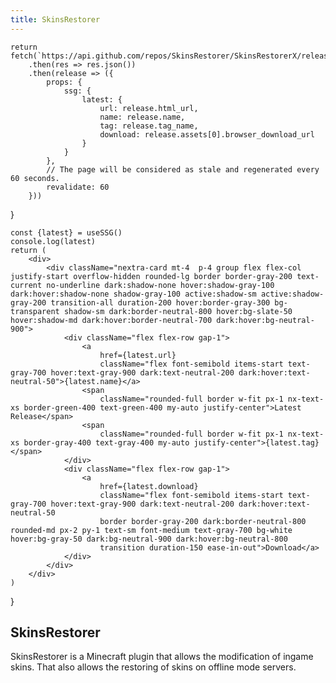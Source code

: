 ```yaml
---
title: SkinsRestorer
---
```



    return fetch(`https://api.github.com/repos/SkinsRestorer/SkinsRestorerX/releases/latest`)
        .then(res => res.json())
        .then(release => ({
            props: {
                ssg: {
                    latest: {
                        url: release.html_url,
                        name: release.name,
                        tag: release.tag_name,
                        download: release.assets[0].browser_download_url
                    }
                }
            },
            // The page will be considered as stale and regenerated every 60 seconds.
            revalidate: 60
        }))
}

    const {latest} = useSSG()
    console.log(latest)
    return (
        <div>
            <div className="nextra-card mt-4  p-4 group flex flex-col justify-start overflow-hidden rounded-lg border border-gray-200 text-current no-underline dark:shadow-none hover:shadow-gray-100 dark:hover:shadow-none shadow-gray-100 active:shadow-sm active:shadow-gray-200 transition-all duration-200 hover:border-gray-300 bg-transparent shadow-sm dark:border-neutral-800 hover:bg-slate-50 hover:shadow-md dark:hover:border-neutral-700 dark:hover:bg-neutral-900">
                <div className="flex flex-row gap-1">
                    <a
                        href={latest.url}
                        className="flex font-semibold items-start text-gray-700 hover:text-gray-900 dark:text-neutral-200 dark:hover:text-neutral-50">{latest.name}</a>
                    <span
                        className="rounded-full border w-fit px-1 nx-text-xs border-green-400 text-green-400 my-auto justify-center">Latest Release</span>
                    <span
                        className="rounded-full border w-fit px-1 nx-text-xs border-gray-400 text-gray-400 my-auto justify-center">{latest.tag}</span>
                </div>
                <div className="flex flex-row gap-1">
                    <a
                        href={latest.download}
                        className="flex font-semibold items-start text-gray-700 hover:text-gray-900 dark:text-neutral-200 dark:hover:text-neutral-50
                        border border-gray-200 dark:border-neutral-800 rounded-md px-2 py-1 text-sm font-medium text-gray-700 bg-white hover:bg-gray-50 dark:bg-neutral-900 dark:hover:bg-neutral-800
                        transition duration-150 ease-in-out">Download</a>
                </div>
            </div>
        </div>
    )
}

<article
    className="w-full overflow-x-hidden break-words nextra-content flex min-h-[calc(100vh-var(--nextra-navbar-height))] min-w-0 justify-center pb-8 pr-[calc(env(safe-area-inset-right)-1.5rem)]">
    <main className="w-full min-w-0 max-w-6xl px-6 pt-4 md:px-12">
        <div className="mx-auto container">
            <h1 className="mt-2 text-4xl font-bold tracking-tight text-slate-900 dark:text-slate-100">SkinsRestorer</h1>
            <p className="mt-6 leading-7 first:mt-0">SkinsRestorer is a Minecraft plugin that allows the
                modification of ingame skins. That also allows the restoring of skins on offline mode servers.</p>
            <LatestRelease/>
        </div>
    </main>
</article>
